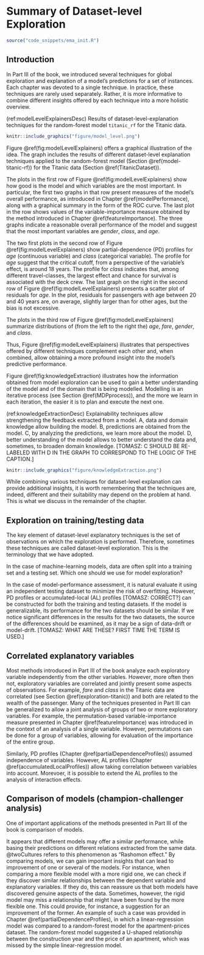 # Summary of Dataset-level Exploration {#summaryModelLevel}

```r
source("code_snippets/ema_init.R")
```

## Introduction {#summaryModelLevelIntro}

In Part III of the book, we introduced several techniques for global exploration and explanation of a model's predictions for a set of instances. Each chapter was devoted to a single technique. In practice, these techniques are rarely used separately. Rather, it is more informative to combine different insights offered by each technique into a more holistic overview.

(ref:modelLevelExplainersDesc) Results of dataset-level-explanation techniques for the random-forest model `titanic_rf` for the Titanic data. 

```r
knitr::include_graphics("figure/model_level.png")
```

Figure \@ref(fig:modelLevelExplainers) offers a graphical illustration of the idea. The graph includes the results of different dataset-level explanation techniques applied to the random-forest model (Section \@ref(model-titanic-rf)) for the Titanic data (Section \@ref(TitanicDataset)). 

The plots in the first row of Figure \@ref(fig:modelLevelExplainers) show how good is the model and which variables are the most important. In particular, the first two graphs in that row present measures of the model's overall performance, as introduced in Chapter \@ref(modelPerformance), along with a graphical summary in the form of the ROC curve. The last plot in the row shows values of the variable-importance measure obtained by the method introduced in Chapter \@ref(featureImportance). The three graphs indicate a reasonable overall performance of the model and suggest that the most important variables are *gender*, *class*, and *age*.

The two first plots in the second row of Figure \@ref(fig:modelLevelExplainers) show partial-dependence (PD) profiles for *age* (continuous variable) and *class* (categorical variable). The profile for *age* suggest that the critical cutoff, from a perspective of the variable's effect, is around 18 years. The profile for *class* indicates that, among different travel-classes, the largest effect and chance for survival is associated with the deck crew. The last graph  on the right in the second row of Figure \@ref(fig:modelLevelExplainers) presents a scatter plot of residuals for *age*. In the plot, residuals for passengers with age between 20 and 40 years are, on average, slightly larger than for other ages, but the bias is not excessive.

The plots in the third row of Figure \@ref(fig:modelLevelExplainers) summarize distributions of (from the left to the right the) *age*, *fare*, *gender*, and *class*.

Thus, Figure \@ref(fig:modelLevelExplainers) illustrates that perspectives offered by different techniques complement each other and, when combined, allow obtaining a more profound insight into the model's predictive performance.   

Figure \@ref(fig:knowledgeExtraction) illustrates how the information obtained from model exploration can be used to gain a better understanding of the model and of the domain that is being modelled. Modelling is an iterative process (see Section \@ref(MDPprocess)), and the more we learn in each iteration, the easier it is to plan and execute the next one. 

(ref:knowledgeExtractionDesc) Explainability techniques allow strengthening the feedback extracted from a model. A, data and domain knowledge allow building the model. B, predictions are obtained from the model. C, by analyzing the predictions, we learn more about the model. D, better understanding of the model allows to better understand the data and, sometimes, to broaden domain knowledge. [TOMASZ: C SHOULD BE RE-LABELED WITH D IN THE GRAPH TO CORRESPOND TO THE LOGIC OF THE CAPTION.]

```r
knitr::include_graphics("figure/knowledgeExtraction.png")
```

While combining various techniques for dataset-level explanation can provide additional insights, it is worth remembering that the techniques are, indeed, different and their suitability may depend on the problem at hand. This is what we discuss in the remainder of the chapter.

## Exploration on training/testing data

The key element of dataset-level explanatory techniques is the set of observations on which the exploration is performed. Therefore, sometimes these techniques are called dataset-level exploration. This is the terminology that we have adopted.

In the case of machine-learning models, data are often split into a training set and a testing set. Which one should we use for model exploration?

In the case of model-performance assessment, it is natural evaluate it using an independent testing dataset to minimize the risk of overfitting. However, PD profiles or accumulated-local (AL) profiles [TOMASZ: CORRECT?] can be constructed for both the training and testing datasets. If the model is generalizable, its performance for the two datasets should be similar. If we notice significant differences in the results for the two datasets, the source of the differences should be examined, as it may be a sign of data-drift or model-drift. [TOMASZ: WHAT ARE THESE? FIRST TIME THE TERM IS USED.]

## Correlated explanatory variables

Most methods introduced in Part III of the book analyze each exploratory variable independently from the other variables. However, more often then not, exploratory variables are correlated and jointly present some aspects of observations. For example, *fare* and *class* in the Titanic data are correlated (see Section \@ref(exploration-titanic)) and both are related to the wealth of the passenger. Many of the techniques presented in Part III can be generalized to allow a joint analysis of groups of two or more exploratory variables. For example, the permutation-based variable-importance measure presented in Chapter \@ref(featureImportance) was introduced in the context of an analysis of a single variable. However, permutations can be done for a group of variables, allowing for evaluation of the importance of the entire group.

Similarly, PD profiles (Chapter \@ref(partialDependenceProfiles)) assumed independence of variables. However, AL profiles (Chapter \@ref(accumulatedLocalProfiles)) allow taking correlation between variables into account. Morevoer, it is possible to extend the AL profiles to the analysis of interaction effects. 

## Comparison of models (champion-challenger analysis)

One of important applications of the methods presented in Part III of the book is comparison of models. 

It appears that different models may offer a similar performance, while basing their predictions on different relations extracted from the same data. @twoCultures refers to this phenomenon as "Rashomon effect." By comparing models, we can gain important insights that can lead to improvement of one or several of the models. For instance, when comparing a more flexible model with a more rigid one, we can check if they discover similar relationships between the dependent variable and explanatory variables. If they do, this can reassure us that both models have discovered genuine aspects of the data. Sometimes, however, the rigid model may miss a relationship that might have been found by the more flexible one. This could provide, for instance, a suggestion for an improvement of the former. An example of such a case was provided in Chapter \@ref(partialDependenceProfiles), in which a linear-regression model was compared to a random-forest model for the apartment-prices dataset. The random-forest model suggested a U-shaped relationship between the construction year and the price of an apartment, which was missed by the simple linear-regression model.
